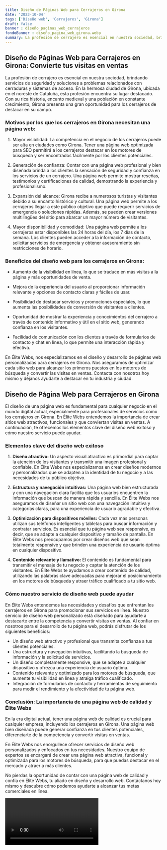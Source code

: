 ```yaml
---
title: Diseño de Páginas Web para Cerrajeros en Girona
date: '2023-10-04'
tags: ['Diseño web', 'Cerrajeros', 'Girona']
draft: false
banner : diseño_paginas_web_cerrajeros
fondoBanner : diseño_pagina_web_girona.webp
summary: La profesión de cerrajero es esencial en nuestra sociedad, brindando servicios de seguridad y soluciones a problemas relacionados con cerraduras y sistemas de acceso. En la hermosa ciudad de Girona, ubicada en el noreste de Cataluña, esta profesión encuentra su lugar destacado. Con su rica historia, encanto medieval y una población en constante crecimiento, Girona presenta una gran oportunidad para los cerrajeros de destacar en su campo.
---
```


## Diseño de Páginas Web para Cerrajeros en Girona: Convierte tus visitas en ventas

La profesión de cerrajero es esencial en nuestra sociedad, brindando servicios de seguridad y soluciones a problemas relacionados con cerraduras y sistemas de acceso. En la hermosa ciudad de Girona, ubicada en el noreste de Cataluña, esta profesión encuentra su lugar destacado. Con su rica historia, encanto medieval y una población en constante crecimiento, Girona presenta una gran oportunidad para los cerrajeros de destacar en su campo.

### Motivos por los que los cerrajeros en Girona necesitan una página web:

1. Mayor visibilidad: La competencia en el negocio de los cerrajeros puede ser alta en ciudades como Girona. Tener una página web optimizada para SEO permitirá a los cerrajeros destacar en los motores de búsqueda y ser encontrados fácilmente por los clientes potenciales.

2. Generación de confianza: Contar con una página web profesional y bien diseñada brinda a los clientes la sensación de seguridad y confianza en los servicios de un cerrajero. Una página web permite mostrar reseñas, testimonios y certificaciones de calidad, demostrando la experiencia y profesionalismo.

3. Expansión del alcance: Girona recibe a numerosos turistas y visitantes debido a su encanto histórico y cultural. Una página web permite a los cerrajeros llegar a este público objetivo que puede requerir servicios de emergencia o soluciones rápidas. Además, se pueden crear versiones multilingües del sitio para abarcar un mayor número de visitantes.

4. Mayor disponibilidad y comodidad: Una página web permite a los cerrajeros estar disponibles las 24 horas del día, los 7 días de la semana. Los clientes pueden acceder a la información de contacto, solicitar servicios de emergencia y obtener asesoramiento sin restricciones de horario.

### Beneficios del diseño web para los cerrajeros en Girona:

- Aumento de la visibilidad en línea, lo que se traduce en más visitas a la página y más oportunidades de venta.

- Mejora de la experiencia del usuario al proporcionar información relevante y opciones de contacto claras y fáciles de usar.

- Posibilidad de destacar servicios y promociones especiales, lo que aumenta las posibilidades de conversión de visitantes a clientes.

- Oportunidad de mostrar la experiencia y conocimientos del cerrajero a través de contenido informativo y útil en el sitio web, generando confianza en los visitantes.

- Facilidad de comunicación con los clientes a través de formularios de contacto y chat en línea, lo que permite una interacción rápida y efectiva.

En Élite Webs, nos especializamos en el diseño y desarrollo de páginas web personalizadas para cerrajeros en Girona. Nos aseguramos de optimizar cada sitio web para alcanzar los primeros puestos en los motores de búsqueda y convertir las visitas en ventas. Contacta con nosotros hoy mismo y déjanos ayudarte a destacar en tu industria y ciudad.

<GifSeo />

<Cta />

## Diseño de Página Web para Cerrajeros en Girona

El diseño de una página web es fundamental para cualquier negocio en el mundo digital actual, especialmente para profesionales de servicios como los cerrajeros en Girona. En Élite Webs entendemos la importancia de crear sitios web atractivos, funcionales y que conviertan visitas en ventas. A continuación, te ofrecemos los elementos clave del diseño web exitoso y cómo nuestro servicio puede ayudar.

### Elementos clave del diseño web exitoso

1. **Diseño atractivo:** Un aspecto visual atractivo es primordial para captar la atención de los visitantes y transmitir una imagen profesional y confiable. En Élite Webs nos especializamos en crear diseños modernos y personalizados que se adapten a la identidad de tu negocio y a las necesidades de tu público objetivo.

2. **Estructura y navegación intuitivas:** Una página web bien estructurada y con una navegación clara facilita que los usuarios encuentren la información que buscan de manera rápida y sencilla. En Élite Webs nos aseguramos de diseñar un sitio web con una navegación intuitiva y categorías claras, para una experiencia de usuario agradable y efectiva.

3. **Optimización para dispositivos móviles:** Cada vez más personas utilizan sus teléfonos inteligentes y tabletas para buscar información y contratar servicios. Es esencial que tu página web sea responsive, es decir, que se adapte a cualquier dispositivo y tamaño de pantalla. En Élite Webs nos preocupamos por crear diseños web que sean totalmente responsive y que brinden una experiencia de usuario óptima en cualquier dispositivo.

4. **Contenido relevante y llamativo:** El contenido es fundamental para transmitir el mensaje de tu negocio y captar la atención de los visitantes. En Élite Webs te ayudamos a crear contenido de calidad, utilizando las palabras clave adecuadas para mejorar el posicionamiento en los motores de búsqueda y atraer tráfico cualificado a tu sitio web.

### Cómo nuestro servicio de diseño web puede ayudar

En Élite Webs entendemos las necesidades y desafíos que enfrentan los cerrajeros en Girona para promocionar sus servicios en línea. Nuestro servicio de diseño web personalizado está diseñado para ayudarte a destacarte entre la competencia y convertir visitas en ventas. Al confiar en nosotros para el desarrollo de tu página web, podrás disfrutar de los siguientes beneficios:

- Un diseño web atractivo y profesional que transmita confianza a tus clientes potenciales.
- Una estructura y navegación intuitivas, facilitando la búsqueda de información y la solicitud de servicios.
- Un diseño completamente responsive, que se adapte a cualquier dispositivo y ofrezca una experiencia de usuario óptima.
- Contenido relevante y optimizado para los motores de búsqueda, que aumente tu visibilidad en línea y atraiga tráfico cualificado.
- Integración de formularios de contacto y herramientas de seguimiento para medir el rendimiento y la efectividad de tu página web.

### Conclusión: La importancia de una página web de calidad y Élite Webs

En la era digital actual, tener una página web de calidad es crucial para cualquier empresa, incluyendo los cerrajeros en Girona. Una página web bien diseñada puede generar confianza en tus clientes potenciales, diferenciarte de la competencia y convertir visitas en ventas.

En Élite Webs nos enorgullece ofrecer servicios de diseño web personalizados y enfocados en tus necesidades. Nuestro equipo de expertos se encargará de crear una página web atractiva, funcional y optimizada para los motores de búsqueda, para que puedas destacar en el mercado y atraer a más clientes.

No pierdas la oportunidad de contar con una página web de calidad y confía en Élite Webs, tu aliado en diseño y desarrollo web. Contáctanos hoy mismo y descubre cómo podemos ayudarte a alcanzar tus metas comerciales en línea.

<Video />

<CtaBot job='Cerrajeros' city='Girona'/>

<Gmaps query='Girona+españa+maps' />